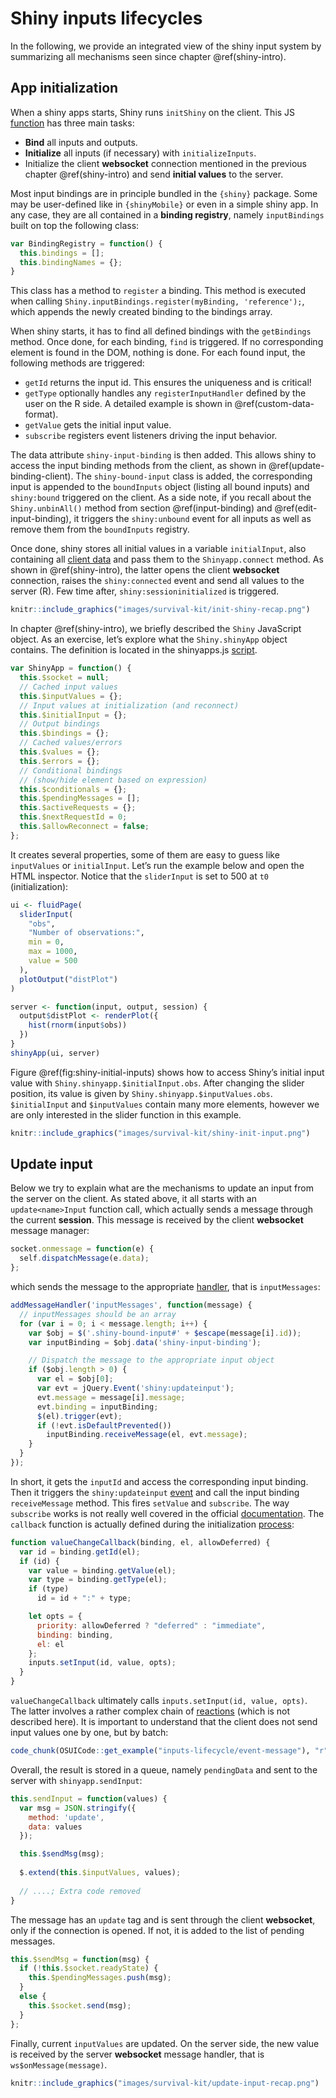 # Shiny inputs lifecycles {#shiny-input-lifecycle}
In the following, we provide an integrated view of the shiny input system by summarizing all 
mechanisms seen since chapter \@ref(shiny-intro).

## App initialization
When a shiny apps starts, Shiny runs `initShiny` on the client. This JS [function](https://github.com/rstudio/shiny/blob/60db1e02b03d8e6fb146c9bb1bbfbce269231add/srcjs/init_shiny.js) has three main tasks:

  - __Bind__ all inputs and outputs.
  - __Initialize__ all inputs (if necessary) with `initializeInputs`.
  - Initialize the client __websocket__ connection mentioned in the previous chapter \@ref(shiny-intro) and send __initial values__ to the server.

Most input bindings are in principle bundled in the `{shiny}` package. Some may be user-defined like in `{shinyMobile}` or even in a simple shiny app. In any case, they are all contained in a __binding registry__, namely `inputBindings` built on top the following class:

```js
var BindingRegistry = function() {
  this.bindings = [];
  this.bindingNames = {};
}
```

This class has a method to `register` a binding. This method is executed when calling `Shiny.inputBindings.register(myBinding, 'reference');`, which appends the newly created binding to the bindings array. 

When shiny starts, it has to find all defined bindings with the `getBindings` method.
Once done, for each binding, `find` is triggered. If no corresponding element is found in the DOM, nothing is done. For each found input, the following methods are triggered:

  - `getId` returns the input id. This ensures the uniqueness and is critical!
  - `getType` optionally handles any `registerInputHandler` defined by the user on the R side. A detailed example is shown in \@ref(custom-data-format).
  - `getValue` gets the initial input value.
  - `subscribe` registers event listeners driving the input behavior.

The data attribute `shiny-input-binding` is then added. This allows shiny to access the input binding methods from the client, as shown in \@ref(update-binding-client). The `shiny-bound-input` class is added, the corresponding input is appended to the `boundInputs` object (listing all bound inputs) and `shiny:bound` triggered on the client. As a side note, if you recall about the `Shiny.unbinAll()` method from section \@ref(input-binding) and \@ref(edit-input-binding), it triggers the `shiny:unbound` event for all inputs as well as remove them from the `boundInputs` registry.

Once done, shiny stores all initial values in a variable `initialInput`, also containing all [client data](https://shiny.rstudio.com/articles/client-data.html) and pass them to the `Shinyapp.connect` method. As shown in \@ref(shiny-intro), the latter opens the client __websocket__ connection, raises the `shiny:connected` event and send all values to the server (R). Few time after, `shiny:sessioninitialized` is triggered.

```r
knitr::include_graphics("images/survival-kit/init-shiny-recap.png")
```

In chapter \@ref(shiny-intro), we briefly described the `Shiny` JavaScript object. As an exercise, let's explore what the `Shiny.shinyApp` object contains. The definition is located in the shinyapps.js [script](https://github.com/rstudio/shiny/blob/60db1e02b03d8e6fb146c9bb1bbfbce269231add/srcjs/shinyapp.js). 

```js
var ShinyApp = function() {
  this.$socket = null;
  // Cached input values
  this.$inputValues = {};
  // Input values at initialization (and reconnect)
  this.$initialInput = {};
  // Output bindings
  this.$bindings = {};
  // Cached values/errors
  this.$values = {};
  this.$errors = {};
  // Conditional bindings 
  // (show/hide element based on expression)
  this.$conditionals = {};
  this.$pendingMessages = [];
  this.$activeRequests = {};
  this.$nextRequestId = 0;
  this.$allowReconnect = false;
};
```

It creates several properties, some of them are easy to guess like `inputValues` or `initialInput`. Let's run the example below and open the HTML inspector. Notice that the `sliderInput` is set to 500 at `t0` (initialization):

<!-- NOT deploy: not informative just for test -->

```r
ui <- fluidPage(
  sliderInput(
    "obs", 
    "Number of observations:",
    min = 0, 
    max = 1000, 
    value = 500
  ),
  plotOutput("distPlot")
)

server <- function(input, output, session) {
  output$distPlot <- renderPlot({
    hist(rnorm(input$obs))
  })
}
shinyApp(ui, server)
```


Figure \@ref(fig:shiny-initial-inputs) shows how to access Shiny's initial input value with `Shiny.shinyapp.$initialInput.obs`. After changing the slider position, its value is given by `Shiny.shinyapp.$inputValues.obs`. `$initialInput` and `$inputValues` contain many more elements, however we are only interested in the slider function in this example.

```r
knitr::include_graphics("images/survival-kit/shiny-init-input.png")
```

## Update input {#update-input-lifecycle}
Below we try to explain what are the mechanisms to update an input from the server on the client. As stated above, it all starts with an `update<name>Input` function call, which actually sends a message through the current __session__. This message is received by the client __websocket__ message manager:

```js
socket.onmessage = function(e) {
  self.dispatchMessage(e.data);
};
```

which sends the message to the appropriate [handler](https://github.com/rstudio/shiny/blob/60db1e02b03d8e6fb146c9bb1bbfbce269231add/srcjs/shinyapp.js#L552), that is `inputMessages`:

```js
addMessageHandler('inputMessages', function(message) {
  // inputMessages should be an array
  for (var i = 0; i < message.length; i++) {
    var $obj = $('.shiny-bound-input#' + $escape(message[i].id));
    var inputBinding = $obj.data('shiny-input-binding');

    // Dispatch the message to the appropriate input object
    if ($obj.length > 0) {
      var el = $obj[0];
      var evt = jQuery.Event('shiny:updateinput');
      evt.message = message[i].message;
      evt.binding = inputBinding;
      $(el).trigger(evt);
      if (!evt.isDefaultPrevented())
        inputBinding.receiveMessage(el, evt.message);
    }
  }
});
```

In short, it gets the `inputId` and access the corresponding input binding. Then it triggers the `shiny:updateinput` [event](https://shiny.rstudio.com/articles/js-events.html) and call the input binding `receiveMessage` method. This fires `setValue` and `subscribe`. The way `subscribe` works is not really well covered in the official [documentation](https://shiny.rstudio.com/articles/building-inputs.html). 
The `callback` function is actually defined during the initialization [process](https://github.com/rstudio/shiny/blob/60db1e02b03d8e6fb146c9bb1bbfbce269231add/srcjs/init_shiny.js#L128):

```js
function valueChangeCallback(binding, el, allowDeferred) {
  var id = binding.getId(el);
  if (id) {
    var value = binding.getValue(el);
    var type = binding.getType(el);
    if (type)
      id = id + ":" + type;

    let opts = {
      priority: allowDeferred ? "deferred" : "immediate",
      binding: binding,
      el: el
    };
    inputs.setInput(id, value, opts);
  }
}
```

`valueChangeCallback` ultimately calls `inputs.setInput(id, value, opts)`. The latter involves a rather complex chain of [reactions](https://github.com/rstudio/shiny/blob/60db1e02b03d8e6fb146c9bb1bbfbce269231add/srcjs/input_rate.js) (which is not described here). It is important to understand that the client does not send input values one by one, but by batch:

```r
code_chunk(OSUICode::get_example("inputs-lifecycle/event-message"), "r")
```

Overall, the result is stored in a queue, namely `pendingData` and sent to the server with `shinyapp.sendInput`:

```js
this.sendInput = function(values) {
  var msg = JSON.stringify({
    method: 'update',
    data: values
  });

  this.$sendMsg(msg);
    
  $.extend(this.$inputValues, values);
  
  // ....; Extra code removed
}
```

The message has an `update` tag and is sent through the client __websocket__, only if the connection is opened. If not, it is added to the list of pending messages. 

```js
this.$sendMsg = function(msg) {
  if (!this.$socket.readyState) {
    this.$pendingMessages.push(msg);
  }
  else {
    this.$socket.send(msg);
  }
};
```

Finally, current `inputValues` are updated. On the server side, the new value is received
by the server __websocket__ message handler, that is `ws$onMessage(message)`.


```r
knitr::include_graphics("images/survival-kit/update-input-recap.png")
```
